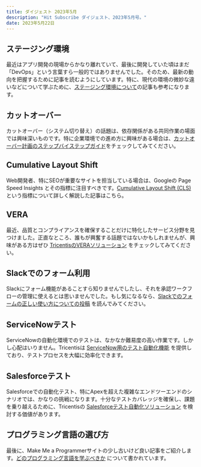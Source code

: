 ```yaml
---
title: ダイジェスト 2023年5月
description: "Hit Subscribe ダイジェスト、2023年5月号。"
date: 2023年5月22日
---
```


## ステージング環境
最近はアプリ開発の現場からかなり離れていて、最後に開発していた頃はまだ「DevOps」という言葉すら一般的ではありませんでした。そのため、最新の動向を把握するために記事を読むようにしています。特に、現代の環境の微妙な違いなどについて学ぶために、[ステージング環境について](https://www.architect.io/blog/2022-04-20/what-is-staging-environment/)の記事も参考になります。

## カットオーバー
カットオーバー（システム切り替え）の話題は、依存関係がある共同作業の場面では興味深いものです。特に企業環境での進め方に興味がある場合は、[カットオーバー計画のステップバイステップガイド](https://www.enov8.com/blog/mastering-the-art-of-cutover-planning-a-step-by-step-guide/)をチェックしてみてください。

## Cumulative Layout Shift
Web開発者、特にSEOが重要なサイトを担当している場合は、Googleの Page Speed Insights とその指標に注目すべきです。[Cumulative Layout Shift (CLS)](https://requestmetrics.com/web-performance/cumulative-layout-shift) という指標について詳しく解説した記事はこちら。

## VERA
最近、品質とコンプライアンスを確保することだけに特化したサービス分野を見つけました。正直なところ、誰もが興奮する話題ではないかもしれませんが、興味がある方はぜひ [TricentisのVERAソリューション](https://www.tricentis.com/products/digital-validation-vera) をチェックしてみてください。

## Slackでのフォーム利用
Slackにフォーム機能があることすら知りませんでしたし、それを承認ワークフローの管理に使えるとは思いませんでした。もし気になるなら、[Slackでのフォームの正しい使い方についての投稿](https://www.wrangle.io/post/the-right-way-to-use-forms-in-slack) を読んでみてください。

## ServiceNowテスト
ServiceNowの自動化環境でのテストは、なかなか難易度の高い作業です。しかし心配はいりません。Tricentisは [ServiceNow用のテスト自動化機能](https://www.tricentis.com/products/test-automation-servicenow) を提供しており、テストプロセスを大幅に効率化できます。

## Salesforceテスト
Salesforceでの自動化テスト、特にApexを超えた複雑なエンドツーエンドのシナリオでは、かなりの挑戦になります。十分なテストカバレッジを確保し、課題を乗り越えるために、Tricentisの [Salesforceテスト自動化ソリューション](https://www.tricentis.com/products/test-automation-salesforce) を検討する価値があります。

## プログラミング言語の選び方
最後に、Make Me a Programmerサイトの少し古いけど良い記事をご紹介します。[どのプログラミング言語を学ぶべきか](https://makemeaprogrammer.com/how-to-choose-a-programming-language-to-learn/) について書かれています。
